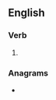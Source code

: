 {{also|libérâtes}}
==English==

===Verb===
{{head|en|verb form}}

# {{en-third-person singular of|liberate}}

===Anagrams===
* {{anagrams|en|a=abeeilrst|beastlier|beertails|bleariest}}